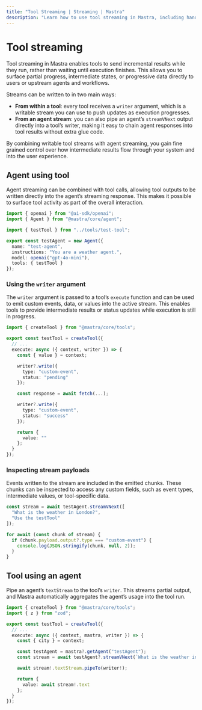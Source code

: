 ```yaml
---
title: "Tool Streaming | Streaming | Mastra"
description: "Learn how to use tool streaming in Mastra, including handling tool calls, tool results, and tool execution events during streaming."
---
```


# Tool streaming

Tool streaming in Mastra enables tools to send incremental results while they run, rather than waiting until execution finishes. This allows you to surface partial progress, intermediate states, or progressive data directly to users or upstream agents and workflows.

Streams can be written to in two main ways:

- **From within a tool**: every tool receives a `writer` argument, which is a writable stream you can use to push updates as execution progresses.
- **From an agent stream**: you can also pipe an agent’s `streamVNext` output directly into a tool’s writer, making it easy to chain agent responses into tool results without extra glue code.

By combining writable tool streams with agent streaming, you gain fine grained control over how intermediate results flow through your system and into the user experience.

## Agent using tool

Agent streaming can be combined with tool calls, allowing tool outputs to be written directly into the agent’s streaming response. This makes it possible to surface tool activity as part of the overall interaction.

```typescript {4,10} showLineNumbers copy
import { openai } from "@ai-sdk/openai";
import { Agent } from "@mastra/core/agent";

import { testTool } from "../tools/test-tool";

export const testAgent = new Agent({
  name: "test-agent",
  instructions: "You are a weather agent.",
  model: openai("gpt-4o-mini"),
  tools: { testTool }
});
```

### Using the `writer` argument

The `writer` argument is passed to a tool’s `execute` function and can be used to emit custom events, data, or values into the active stream. This enables tools to provide intermediate results or status updates while execution is still in progress.

```typescript {5,8,15} showLineNumbers copy
import { createTool } from "@mastra/core/tools";

export const testTool = createTool({
  // ...
  execute: async ({ context, writer }) => {
    const { value } = context;

    writer?.write({
      type: "custom-event",
      status: "pending"
    });

    const response = await fetch(...);

    writer?.write({
      type: "custom-event",
      status: "success"
    });

    return {
      value: ""
    };
  }
});
```

### Inspecting stream payloads

Events written to the stream are included in the emitted chunks. These chunks can be inspected to access any custom fields, such as event types, intermediate values, or tool-specific data.

```typescript showLineNumbers copy
const stream = await testAgent.streamVNext([
  "What is the weather in London?",
  "Use the testTool"
]);

for await (const chunk of stream) {
  if (chunk.payload.output?.type === "custom-event") {
    console.log(JSON.stringify(chunk, null, 2));
  }
}
```

## Tool using an agent

Pipe an agent’s `textStream` to the tool’s `writer`. This streams partial output, and Mastra automatically aggregates the agent’s usage into the tool run.

```typescript showLineNumbers copy
import { createTool } from "@mastra/core/tools";
import { z } from "zod";

export const testTool = createTool({
  // ...
  execute: async ({ context, mastra, writer }) => {
    const { city } = context;

    const testAgent = mastra?.getAgent("testAgent");
    const stream = await testAgent?.streamVNext(`What is the weather in ${city}$?`);

    await stream!.textStream.pipeTo(writer!);

    return {
      value: await stream!.text
    };
  }
});
```

